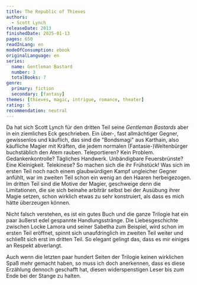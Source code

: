 ```yaml
---
title: The Republic of Thieves
authors:
  - Scott Lynch
releaseDate: 2013
finishedDate: 2025-01-13
pages: 650
readInLang: en
modeOfConsumption: ebook
originalLanguage: en
series:
  name: Gentleman Bastard
  number: 3
  totalBooks: 7
genre:
  primary: fiction
  secondary: [fantasy]
themes: [thieves, magic, intrigue, romance, theater]
rating: 5
recommendation: neutral
---
```


Da hat sich Scott Lynch für den dritten Teil seine _Gentleman Bastards_ aber in ein ziemliches Eck geschrieben. Ein über-, fast allmächtiger Gegner, gewissenlos und käuflich, das sind die "Bondsmagi" aus Karthain, also käufliche Magier mit Kräften, die jedem normalen (Fantasie-)Weltenbürger buchstäblich den Atem rauben. Teleportieren? Kein Problem. Gedankenkontrolle? Tägliches Handwerk. Unbändigbare Feuersbrünste? Eine Kleinigkeit. Telekinese? So machen sich die ihr Frühstück! Was sich im ersten Teil noch nach einem glaubwürdigen Kampf ungleicher Gegner anfühlt, war im zweiten Teil schon ein wenig an den Haaren herbeigezogen. Im dritten Teil sind die Motive der Magier, geschweige denn die Limitationen, die sie sich beinahe arbiträr selbst bei der Ausübung ihrer Magie setzen, schon wirklich etwas zu sehr konstruiert, als dass es mich hätte überzeugen können.

Nicht falsch verstehen, es ist ein gutes Buch und die ganze Trilogie hat ein paar äußerst edel gespannte Handlungsstränge. Die Liebesgeschichte zwischen Locke Lamora und seiner Sabetha zum Beispiel, wird schon im ersten Teil eröffnet, spinnt sich unaufdringlich im zweiten Teil weiter und schließt sich erst im dritten Teil. So elegant gelingt das, dass es mir einiges an Respekt abverlangt.

Auch wenn die letzten paar hundert Seiten der Trilogie keinen wirklichen Spaß mehr gemacht haben, so muss ich doch anerkennen, dass es diese Erzählung dennoch geschafft hat, diesen widerspenstigen Leser bis zum Ende bei der Stange zu halten.

